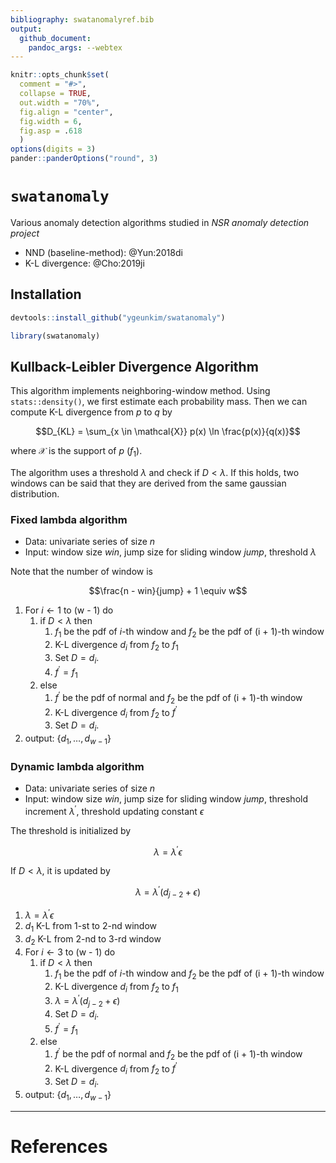 ```yaml
---
bibliography: swatanomalyref.bib
output: 
  github_document:
    pandoc_args: --webtex
---
```


```r
knitr::opts_chunk$set(
  comment = "#>",
  collapse = TRUE,
  out.width = "70%",
  fig.align = "center",
  fig.width = 6,
  fig.asp = .618
  )
options(digits = 3)
pander::panderOptions("round", 3)
```

# `swatanomaly`

Various anomaly detection algorithms studied in *NSR anomaly detection project*

- NND (baseline-method): @Yun:2018di
- K-L divergence: @Cho:2019ji

## Installation

```r
devtools::install_github("ygeunkim/swatanomaly")
```

```r
library(swatanomaly)
```

<!-- ## Nearest-Neighbor Distance Algorithm -->

<!-- This algorithm follows k-fold cross-validation construction. -->

<!-- ### Windowed NNS -->

<!-- |123456789|123456789|123456789|123456789|123456789|   -->
<!-- |:-------:|:-------:|:-------:|:-------:|:-------:|   -->
<!-- |ooooooooo|ooooooooo|ooooooooo|ooooooooo|ooooooooo|   -->
<!-- |ooooooooo|ooooooooo|ooooooooo|ooooooooo|ooooooooo|   -->
<!-- |ooooooooo|ooooooooo|ooooooooo|ooooooooo|ooooooooo|   -->

<!-- As k-fold CV, one fold is validation block and the remainings are training. NND is computed versus training. Consider the first block. Then we should compute NND of 9 observations, respectively. -->

<!-- For each $i \leftarrow 1$ to w(size of the block), -->

<!-- 1. Compute **Euclidean distance** versus every point in the training block. -->
<!-- 2. Find minimum value of the distance value. -->
<!-- 3. It is the NND of this observation. -->

<!-- Repeat this process for every block. Here, Euclidean distance for multivariate series is computed by -->

<!-- $$d(\mathbf{x}, \mathbf{y}) = \sqrt{\sum_j^p (x_j - y_j)^2}$$ -->

<!-- See `euc_nnd()` and `nns_cpp()`. -->

<!-- ### Setting threshold -->

<!-- 1. arbitrary threshold -->
<!-- 2. right tail value of NND pdf -->

<!-- `euc_pdf()` produces this NND pdf. The procedure is similar to the above windowed NNS with smaller partition, but different input. -->

<!-- - `nns_cpp()` is provided window size (`win`), while -->
<!-- - `euc_pdf()` partition number (`partition`) -->

<!-- Using this pdf, we can compute its quantile or all at once using `nnd_thr()`. -->

<!-- ### Anomaly detection -->

<!-- Given the result of windowed NNS, compare with the threshold. Use `detect_nnd()`. It returns `TRUE` (anomaly) and `FALSE` (normal). Sometimes we want the other labels. In this case, `detect_nndvec` can give any label you want (`label`). For example, `-1` and `1`. -->


## Kullback-Leibler Divergence Algorithm

This algorithm implements neighboring-window method. Using `stats::density()`, we first estimate each probability mass. Then we can compute K-L divergence from $p$ to $q$ by

$$D_{KL} = \sum_{x \in \mathcal{X}} p(x) \ln \frac{p(x)}{q(x)}$$

where $\mathcal{X}$ is the support of $p$ ($f_1$).

The algorithm uses a threshold $\lambda$ and check if $D < \lambda$. If this holds, two windows can be said that they are derived from the same gaussian distribution.

### Fixed lambda algorithm

- Data: univariate series of size $n$
- Input: window size $win$, jump size for sliding window $jump$, threshold $\lambda$

Note that the number of window is

$$\frac{n - win}{jump} + 1 \equiv w$$


1. For $i \leftarrow 1$ to (w - 1) do
    1. if $D < \lambda$ then
        1. $f_1$ be the pdf of $i$-th window and $f_2$ be the pdf of (i + 1)-th window
        2. K-L divergence $d_i$ from $f_2$ to $f_1$
        3. Set $D = d_i$.
        4. $f^{\prime} = f_1$
    2. else
        1. $f^{\prime}$ be the pdf of normal and $f_2$ be the pdf of (i + 1)-th window
        2. K-L divergence $d_i$ from $f_2$ to $f^{\prime}$
        3. Set $D = d_i$.
2. output: $\{ d_1, \ldots, d_{w - 1} \}$


### Dynamic lambda algorithm

- Data: univariate series of size $n$
- Input: window size $win$, jump size for sliding window $jump$, threshold increment $\lambda^{\prime}$, threshold updating constant $\epsilon$

The threshold is initialized by

$$\lambda = \lambda^{\prime} \epsilon$$

If $D < \lambda$, it is updated by

$$\lambda = \lambda^{\prime} (d_{j - 2} + \epsilon)$$


1. $\lambda = \lambda^{\prime} \epsilon$
2. $d_1$ K-L from $1$-st to $2$-nd window
3. $d_2$ K-L from $2$-nd to $3$-rd window
4. For $i \leftarrow 3$ to (w - 1) do
    1. if $D < \lambda$ then
        1. $f_1$ be the pdf of $i$-th window and $f_2$ be the pdf of (i + 1)-th window
        2. K-L divergence $d_i$ from $f_2$ to $f_1$
        3. $\lambda = \lambda^{\prime} (d_{j - 2} + \epsilon)$
        4. Set $D = d_i$.
        5. $f^{\prime} = f_1$
    2. else
        1. $f^{\prime}$ be the pdf of normal and $f_2$ be the pdf of (i + 1)-th window
        2. K-L divergence $d_i$ from $f_2$ to $f^{\prime}$
        3. Set $D = d_i$.
5. output: $\{ d_1, \ldots, d_{w - 1} \}$


***

# References

